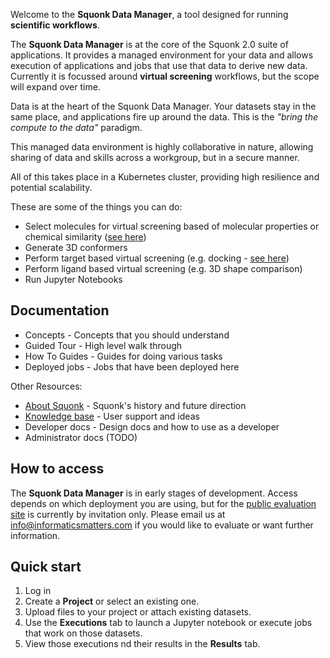 
<Head>
  <title>Data Manager</title>
</Head>

<RoleWarning />

<UserBootstrapper />

<Grid container spacing={2}>
<Grid item xs={12} sm={6}>

Welcome to the **Squonk Data Manager**, a tool designed for running **scientific workflows**.

The **Squonk Data Manager** is at the core of the Squonk 2.0 suite of applications.
It provides a managed environment for your data and allows execution of applications and jobs that use that data to
derive new data.
Currently it is focussed around **virtual screening** workflows, but the scope will expand over time.

Data is at the heart of the Squonk Data Manager. Your datasets stay in the same place, and applications fire up around
the data. This is the _"bring the compute to the data"_ paradigm.

This managed data environment is highly collaborative in nature, allowing sharing of data and skills across a workgroup,
but in a secure manner.

All of this takes place in a Kubernetes cluster, providing high resilience and potential scalability.

These are some of the things you can do:
* Select molecules for virtual screening based of molecular properties or chemical similarity ([see here](https://discourse.squonk.it/t/use-case-prepare-candidate-molecules/101))
* Generate 3D conformers
* Perform target based virtual screening (e.g. docking - [see here](https://discourse.squonk.it/t/use-case-docking-with-rdock/100))
* Perform ligand based virtual screening (e.g. 3D shape comparison)
* Run Jupyter Notebooks

</Grid>
<Grid item xs={12} sm={6}>

## Documentation

- <InternalLink href="/docs/concepts">Concepts</InternalLink> - Concepts that you should understand
- <InternalLink href="/docs/guided-tour">Guided Tour</InternalLink> - High level walk through
- <InternalLink href="/docs/how-to">How To Guides</InternalLink> - Guides for doing various tasks
- <InternalLink href="/docs/jobs">Deployed jobs</InternalLink> - Jobs that have been deployed here

Other Resources:

- [About Squonk](https://discourse.squonk.it/c/about-squonk/9) - Squonk's history and future direction
- [Knowledge base](https://discourse.squonk.it/c/squonk-data-manager-knowledge-base/14) - User support and ideas
- <InternalLink href="/docs/developer">Developer docs</InternalLink> - Design docs and how to use as a developer
- Administrator docs (TODO)

## How to access

The **Squonk Data Manager** is in early stages of development. Access depends on which deployment you are using, but for
the [public evaluation site](https://squonk.it/data-manager-ui) is currently by invitation only.
Please email us at info@informaticsmatters.com if you would like to evaluate or want further information.

## Quick start

1. Log in
2. Create a **Project** or select an existing one.
3. Upload files to your project or attach existing datasets.
4. Use the **Executions** tab to launch a Jupyter notebook or execute jobs that work on those datasets.
5. View those executions nd their results in the **Results** tab.

</Grid>
</Grid>

